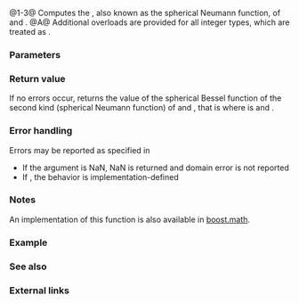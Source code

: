 {{cpp/title|sph_neumann|sph_neumannf|sph_neumannl}}
{{cpp/numeric/special_functions/navbar}}
{{dcl begin}}
{{dcl header|cmath}}
{{dcl rev multi|num=1|since1=c++17|dcl1=
float       sph_neumann ( unsigned n, float x );
double      sph_neumann ( unsigned n, double x );
long double sph_neumann ( unsigned n, long double x );
|since2=c++23|dcl2=
/* floating-point-type */ sph_neumann( unsigned n,
                                       /* floating-point-type */ x );
}}
{{dcl|num=2|since=c++17|
float       sph_neumannf( unsigned n, float x );
}}
{{dcl|num=3|since=c++17|
long double sph_neumannl( unsigned n, long double x );
}}
{{dcl h|[[#Notes|Additional overloads]]}}
{{dcl header|cmath}}
{{dcl|num=A|since=c++17|
template&lt; class Integer &gt;
double      sph_neumann ( unsigned n, Integer x );
}}
{{dcl end}}

@1-3@ Computes the {{enwiki|Bessel function#Spherical Bessel functions: jn.2C yn|spherical Bessel function of the second kind}}, also known as the spherical Neumann function, of {{c|n}} and {{c|x}}.{{rev inl|since=c++23| The library provides overloads of {{tt|std::sph_neumann}} for all cv-unqualified floating-point types as the type of the parameter {{c|x}}.}}
@A@ Additional overloads are provided for all integer types, which are treated as {{c/core|double}}.

===Parameters===
{{par begin}}
{{par|n|the order of the function}}
{{par|x|the argument of the function}}
{{par end}}

===Return value===
If no errors occur, returns the value of the spherical Bessel function of the second kind (spherical Neumann function) of {{c|n}} and {{c|x}}, that is {{math|1=n{{su|b=n}}(x) = (π/2x){{su|p=1/2}}N{{su|b=n+1/2}}(x)}} where {{math|N{{su|b=n}}(x)}} is {{c|std::cyl_neumann(n, x)}} and {{math|x≥0}}.

===Error handling===
Errors may be reported as specified in {{lc|math_errhandling}}
* If the argument is NaN, NaN is returned and domain error is not reported
* If {{math|n≥128}}, the behavior is implementation-defined

===Notes===
{{cpp/numeric/special functions/older impl note}}

An implementation of this function is also available in [https://www.boost.org/doc/libs/release/libs/math/doc/html/math_toolkit/bessel/sph_bessel.html boost.math].

{{cpp/numeric/special functions/additional integer overload note|sph_neumann}}

===Example===
{{example
|code=
#include &lt;cmath&gt;
#include &lt;iostream&gt;

int main()
{
    // spot check for n == 1
    double x = 1.2345;
    std::cout &lt;&lt; "n_1(" &lt;&lt; x &lt;&lt; ") = " &lt;&lt; std::sph_neumann(1, x) &lt;&lt; '\n';
    
    // exact solution for n_1
    std::cout &lt;&lt; "-cos(x)/x² - sin(x)/x = "
              &lt;&lt; -std::cos(x) / (x * x) - std::sin(x) / x &lt;&lt; '\n';
}
|output=
n_1(1.2345) = -0.981201
-cos(x)/x² - sin(x)/x = -0.981201
}}

===See also===
{{dsc begin}}
{{dsc inc|cpp/numeric/special_functions/dsc cyl_neumann}}
{{dsc inc|cpp/numeric/special_functions/dsc sph_bessel}}
{{dsc end}}

===External links===
{{eli|[https://mathworld.wolfram.com/SphericalBesselFunctionoftheSecondKind.html Weisstein, Eric W. "Spherical Bessel Function of the Second Kind."] From MathWorld — A Wolfram Web Resource.}}

{{langlinks|es|ja|zh}}